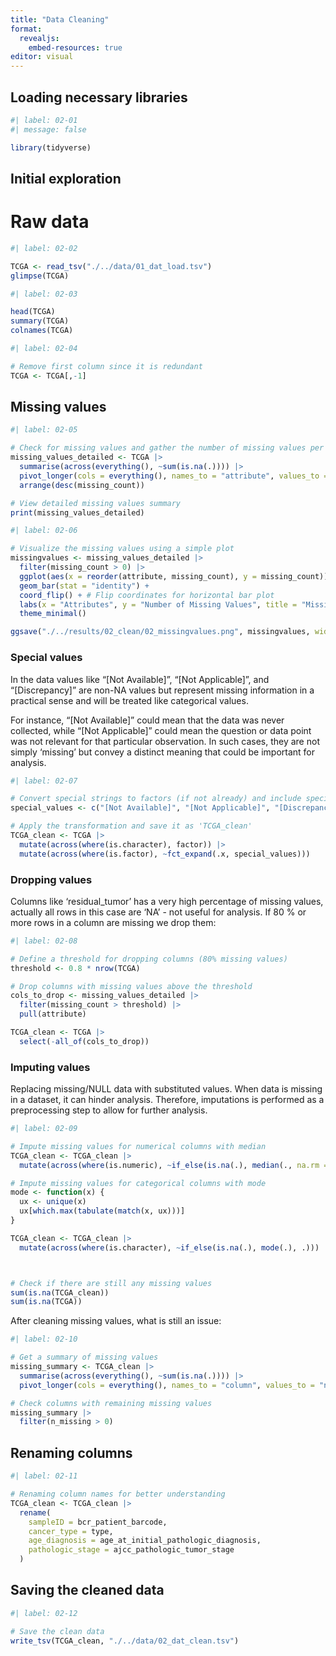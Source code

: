 ```yaml
---
title: "Data Cleaning"
format:
  revealjs:
    embed-resources: true
editor: visual
---
```


## Loading necessary libraries

```r
#| label: 02-01
#| message: false

library(tidyverse)
```

## Initial exploration

# Raw data

```r
#| label: 02-02

TCGA <- read_tsv("./../data/01_dat_load.tsv")
glimpse(TCGA)
```

```r
#| label: 02-03

head(TCGA)
summary(TCGA)
colnames(TCGA)
```

```r
#| label: 02-04

# Remove first column since it is redundant
TCGA <- TCGA[,-1]
```

## Missing values

```r
#| label: 02-05

# Check for missing values and gather the number of missing values per column
missing_values_detailed <- TCGA |> 
  summarise(across(everything(), ~sum(is.na(.)))) |> 
  pivot_longer(cols = everything(), names_to = "attribute", values_to = "missing_count") |> 
  arrange(desc(missing_count))

# View detailed missing values summary
print(missing_values_detailed)
```

```r
#| label: 02-06

# Visualize the missing values using a simple plot
missingvalues <- missing_values_detailed |> 
  filter(missing_count > 0) |> 
  ggplot(aes(x = reorder(attribute, missing_count), y = missing_count)) +
  geom_bar(stat = "identity") +
  coord_flip() + # Flip coordinates for horizontal bar plot
  labs(x = "Attributes", y = "Number of Missing Values", title = "Missing Values per Attribute") +
  theme_minimal()

ggsave("./../results/02_clean/02_missingvalues.png", missingvalues, width = 10, height = 6)
```

### Special values

In the data values like "\[Not Available\]", "\[Not Applicable\]", and "\[Discrepancy\]" are non-NA values but represent missing information in a practical sense and will be treated like categorical values.

For instance, "\[Not Available\]" could mean that the data was never collected, while "\[Not Applicable\]" could mean the question or data point was not relevant for that particular observation. In such cases, they are not simply 'missing' but convey a distinct meaning that could be important for analysis.

```r
#| label: 02-07

# Convert special strings to factors (if not already) and include special values as levels
special_values <- c("[Not Available]", "[Not Applicable]", "[Discrepancy]", "[Not Evaluated]", "[Unknown]")

# Apply the transformation and save it as 'TCGA_clean'
TCGA_clean <- TCGA |> 
  mutate(across(where(is.character), factor)) |> 
  mutate(across(where(is.factor), ~fct_expand(.x, special_values)))

```

### Dropping values

Columns like 'residual_tumor' has a very high percentage of missing values, actually all rows in this case are 'NA' - not useful for analysis. If 80 % or more rows in a column are missing we drop them:

```r
#| label: 02-08

# Define a threshold for dropping columns (80% missing values)
threshold <- 0.8 * nrow(TCGA)

# Drop columns with missing values above the threshold
cols_to_drop <- missing_values_detailed |> 
  filter(missing_count > threshold) |> 
  pull(attribute)

TCGA_clean <- TCGA |> 
  select(-all_of(cols_to_drop))
```

### Imputing values

Replacing missing/NULL data with substituted values. When data is missing in a dataset, it can hinder analysis. Therefore, imputations is performed as a preprocessing step to allow for further analysis.

```r
#| label: 02-09

# Impute missing values for numerical columns with median
TCGA_clean <- TCGA_clean |> 
  mutate(across(where(is.numeric), ~if_else(is.na(.), median(., na.rm = TRUE), .)))

# Impute missing values for categorical columns with mode
mode <- function(x) {
  ux <- unique(x)
  ux[which.max(tabulate(match(x, ux)))]
}

TCGA_clean <- TCGA_clean |> 
  mutate(across(where(is.character), ~if_else(is.na(.), mode(.), .)))



# Check if there are still any missing values
sum(is.na(TCGA_clean))
sum(is.na(TCGA))
```

After cleaning missing values, what is still an issue:

```r
#| label: 02-10

# Get a summary of missing values
missing_summary <- TCGA_clean |> 
  summarise(across(everything(), ~sum(is.na(.)))) |> 
  pivot_longer(cols = everything(), names_to = "column", values_to = "n_missing")

# Check columns with remaining missing values
missing_summary |> 
  filter(n_missing > 0)

```

## Renaming columns

```r
#| label: 02-11

# Renaming column names for better understanding
TCGA_clean <- TCGA_clean |> 
  rename(
    sampleID = bcr_patient_barcode,
    cancer_type = type,
    age_diagnosis = age_at_initial_pathologic_diagnosis,
    pathologic_stage = ajcc_pathologic_tumor_stage
  )
```

## Saving the cleaned data

```r
#| label: 02-12

# Save the clean data
write_tsv(TCGA_clean, "./../data/02_dat_clean.tsv")
```
